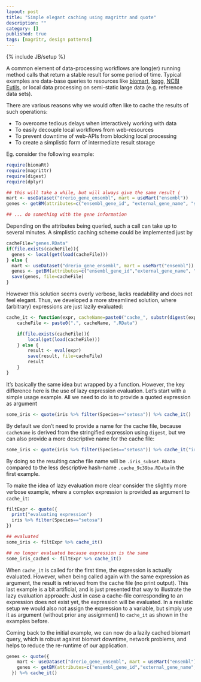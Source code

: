 ```yaml
---
layout: post
title: "Simple elegant caching using magrittr and quote"
description: ""
category: []
published: true
tags: [magritr, design patterns]
---
```

{% include JB/setup %}

A common element of data-processing workflows are long(er) running method calls that return a stable result for some period of time. Typical examples are data-base queries to resources like [biomart](http://www.ensembl.org/biomart/martview), [kegg](http://www.bioconductor.org/packages/release/bioc/html/KEGGREST.html), [NCBI Eutils](http://www.ncbi.nlm.nih.gov/books/NBK25501/), or local data processing on semi-static large data (e.g. reference data sets).

There are various reasons why we  would often like to cache the results of such operations:

* To overcome tedious delays when interactively working with data
* To easily decouple local workflows from web-resources
* To prevent downtime of web-APIs from blocking local processing
* To create a simplistic form of intermediate result storage

Eg. consider the following example:

```r
require(biomaRt)
require(magrittr)
require(digest)
require(dplyr)

## this will take a while, but will always give the same result (
mart <- useDataset("drerio_gene_ensembl", mart = useMart("ensembl"))
genes <- getBM(attributes=c("ensembl_gene_id", "external_gene_name", "start_position"), mart=mart)

## ... do something with the gene information
```

Depending on the attributes being queried, such a call can take up to several minutes.  A simplistic caching scheme could be implemented just by

```r
cacheFile="genes.RData"
if(file.exists(cacheFile)){
  genes <- local(get(load(cacheFile)))
} else {
  mart <- useDataset("drerio_gene_ensembl", mart = useMart("ensembl"))
  genes <- getBM(attributes=c("ensembl_gene_id","external_gene_name", "start_position"), mart=mart)
  save(genes, file=cacheFile)
}

```
However this solution seems overly verbose, lacks readability and does not feel elegant. Thus, we developed a more streamlined solution, where (arbitrary) expressions are just lazily evaluated:

```r
cache_it <- function(expr, cacheName=paste0("cache_", substr(digest(expr), 1,6))){
    cacheFile <- paste0(".", cacheName, ".RData")

    if(file.exists(cacheFile)){
        local(get(load(cacheFile)))
    } else {
        result <- eval(expr)
        save(result, file=cacheFile)
        result
    }
}

```

It's basically the same idea but wrapped by a function. However, the key difference here is the use of lazy expression evaluation. Let's start with a simple usage example. All we need to do is to provide a quoted expression as argument

```r
some_iris <- quote(iris %>% filter(Species=="setosa")) %>% cache_it()
```
By default we don't need to provide a name for the cache file, because `cacheName` is derived from the stringified expression using `digest`, but we can also provide a more descriptive name for the cache file:

```r
some_iris <- quote(iris %>% filter(Species=="setosa")) %>% cache_it("iris_subset")
```
By doing so the resulting cache file name will be `.iris_subset.RData` compared to the less descriptive  hash-name `.cache_9c39ba.RData` in the first example.


To make the idea of lazy evaluation more clear consider the slightly more verbose example, where a complex expression is provided as argument to `cache_it`:
```r
filtExpr <- quote({
  print("evaluating expression")
  iris %>% filter(Species=="setosa")
})

## evaluated
some_iris <- filtExpr %>% cache_it()

## no longer evaluated because expression is the same
some_iris_cached <- filtExpr %>% cache_it()
```
When `cache_it` is called for the first time, the expression is actually evaluated. However, when being called again with the same expression as argument, the result is retrieved from the cache file (no print output).
This last example is a bit artificial, and is just presented that way to illustrate the lazy evaluation approach: Just in case a cache-file corresponding to an expression does not exist yet, the expression will be evaluated. In a realistic setup we would also not assign the expression to a variable, but simply use it as argument (without prior any assignment) to `cache_it` as shown in the examples before.

Coming back to the initial example, we can now do a lazily cached biomart query, which is robust against biomart downtime, network problems, and helps to reduce the re-runtime of our application.
```r
genes <- quote({
    mart <- useDataset("drerio_gene_ensembl", mart = useMart("ensembl"))
    genes <- getBM(attributes=c("ensembl_gene_id","external_gene_name", "start_position"), mart=mart)
  }) %>% cache_it()
```





